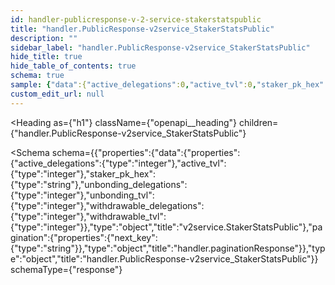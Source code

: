 ```yaml
---
id: handler-publicresponse-v-2-service-stakerstatspublic
title: "handler.PublicResponse-v2service_StakerStatsPublic"
description: ""
sidebar_label: "handler.PublicResponse-v2service_StakerStatsPublic"
hide_title: true
hide_table_of_contents: true
schema: true
sample: {"data":{"active_delegations":0,"active_tvl":0,"staker_pk_hex":"string","unbonding_delegations":0,"unbonding_tvl":0,"withdrawable_delegations":0,"withdrawable_tvl":0},"pagination":{"next_key":"string"}}
custom_edit_url: null
---
```



<Heading
  as={"h1"}
  className={"openapi__heading"}
  children={"handler.PublicResponse-v2service_StakerStatsPublic"}
>
</Heading>





<Schema
  schema={{"properties":{"data":{"properties":{"active_delegations":{"type":"integer"},"active_tvl":{"type":"integer"},"staker_pk_hex":{"type":"string"},"unbonding_delegations":{"type":"integer"},"unbonding_tvl":{"type":"integer"},"withdrawable_delegations":{"type":"integer"},"withdrawable_tvl":{"type":"integer"}},"type":"object","title":"v2service.StakerStatsPublic"},"pagination":{"properties":{"next_key":{"type":"string"}},"type":"object","title":"handler.paginationResponse"}},"type":"object","title":"handler.PublicResponse-v2service_StakerStatsPublic"}}
  schemaType={"response"}
>
  
</Schema>
            